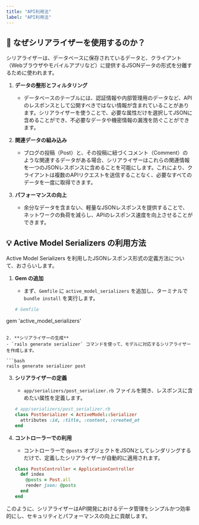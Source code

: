 ```yaml
---
title: "API利用法"
label: "API利用法"
---
```


## 💎 なぜシリアライザーを使用するのか？

シリアライザーは、データベースに保存されているデータと、クライアント（Webブラウザやモバイルアプリなど）に提供するJSONデータの形式を分離するために使われます。

1. **データの整形とフィルタリング**
   - データベースのテーブルには、認証情報や内部管理用のデータなど、APIのレスポンスとして公開すべきではない情報が含まれていることがあります。シリアライザーを使うことで、必要な属性だけを選択してJSONに含めることができ、不必要なデータや機密情報の漏洩を防ぐことができます。

2. **関連データの組み込み**
   - ブログの投稿（Post）と、その投稿に紐づくコメント（Comment）のような関連するデータがある場合、シリアライザーはこれらの関連情報を一つのJSONレスポンスに含めることを可能にします。これにより、クライアントは複数のAPIリクエストを送信することなく、必要なすべてのデータを一度に取得できます。

3. **パフォーマンスの向上**
   - 余分なデータを含まない、軽量なJSONレスポンスを提供することで、ネットワークの負荷を減らし、APIのレスポンス速度を向上させることができます。

## 💡 Active Model Serializers の利用方法

Active Model Serializers を利用したJSONレスポンス形式の定義方法について、おさらいします。

1. **Gem の追加**
   - まず、`Gemfile` に `active_model_serializers` を追加し、ターミナルで `bundle install` を実行します。

   ```ruby
   # Gemfile
gem 'active_model_serializers'
   ```

2. **シリアライザーの生成**
   - `rails generate serializer` コマンドを使って、モデルに対応するシリアライザーを作成します。

   ```bash
   rails generate serializer post
   ```

3. **シリアライザーの定義**
   - `app/serializers/post_serializer.rb` ファイルを開き、レスポンスに含めたい属性を定義します。

   ```ruby
   # app/serializers/post_serializer.rb
   class PostSerializer < ActiveModel::Serializer
     attributes :id, :title, :content, :created_at
   end
   ```

4. **コントローラーでの利用**
   - コントローラーで `@posts` オブジェクトをJSONとしてレンダリングするだけで、定義したシリアライザーが自動的に適用されます。

   ```ruby
   class PostsController < ApplicationController
     def index
       @posts = Post.all
       render json: @posts
     end
   end
   ```

このように、シリアライザーはAPI開発におけるデータ管理をシンプルかつ効率的にし、セキュリティとパフォーマンスの向上に貢献します。